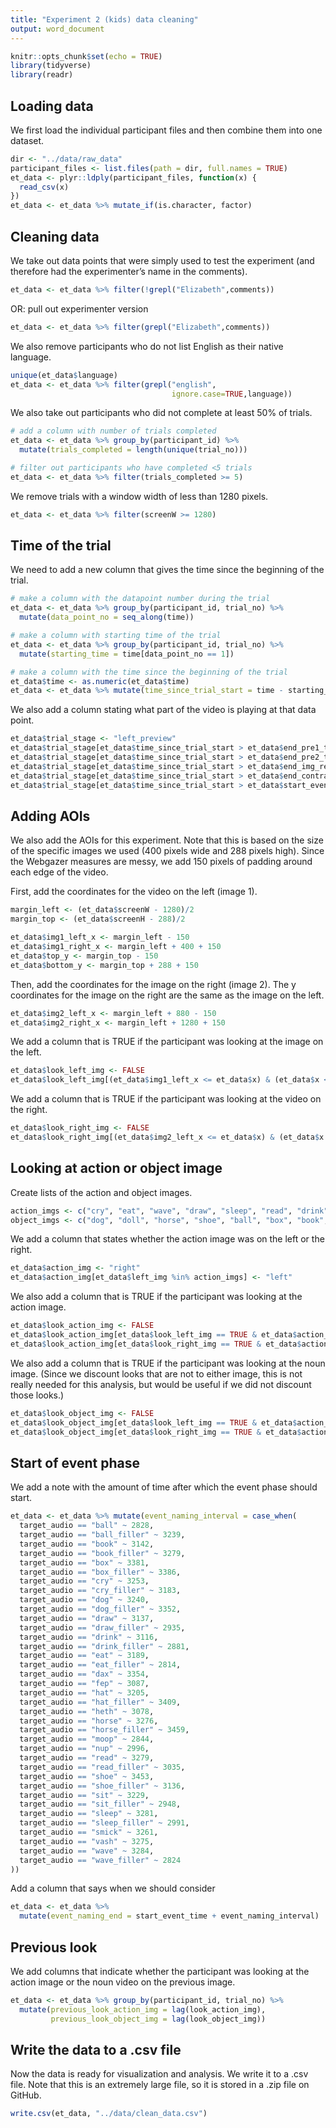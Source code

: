```yaml
---
title: "Experiment 2 (kids) data cleaning"
output: word_document
---
```


```r
knitr::opts_chunk$set(echo = TRUE)
library(tidyverse)
library(readr)
```

## Loading data

We first load the individual participant files and then combine them into one dataset.
```r
dir <- "../data/raw_data"
participant_files <- list.files(path = dir, full.names = TRUE)
et_data <- plyr::ldply(participant_files, function(x) {
  read_csv(x)
})
et_data <- et_data %>% mutate_if(is.character, factor)
```

## Cleaning data

We take out data points that were simply used to test the experiment (and therefore had the experimenter's name in the comments).
```r
et_data <- et_data %>% filter(!grepl("Elizabeth",comments))
```

OR:
pull out experimenter version 
```r
et_data <- et_data %>% filter(grepl("Elizabeth",comments))
```

We also remove participants who do not list English as their native language.
```r
unique(et_data$language)
et_data <- et_data %>% filter(grepl("english", 
                                    ignore.case=TRUE,language))
```

We also take out participants who did not complete at least 50% of trials.
```r
# add a column with number of trials completed
et_data <- et_data %>% group_by(participant_id) %>% 
  mutate(trials_completed = length(unique(trial_no)))

# filter out participants who have completed <5 trials
et_data <- et_data %>% filter(trials_completed >= 5)
```

We remove trials with a window width of less than 1280 pixels.
```r
et_data <- et_data %>% filter(screenW >= 1280)
```


## Time of the trial

We need to add a new column that gives the time since the beginning of the trial.
```r
# make a column with the datapoint number during the trial
et_data <- et_data %>% group_by(participant_id, trial_no) %>%
  mutate(data_point_no = seq_along(time))

# make a column with starting time of the trial
et_data <- et_data %>% group_by(participant_id, trial_no) %>%
  mutate(starting_time = time[data_point_no == 1])

# make a column with the time since the beginning of the trial
et_data$time <- as.numeric(et_data$time)
et_data <- et_data %>% mutate(time_since_trial_start = time - starting_time)
```


We also add a column stating what part of the video is playing at that data point.
```r
et_data$trial_stage <- "left_preview"
et_data$trial_stage[et_data$time_since_trial_start > et_data$end_pre1_time] <- "right_preview"
et_data$trial_stage[et_data$time_since_trial_start > et_data$end_pre2_time] <- "img_reset"
et_data$trial_stage[et_data$time_since_trial_start > et_data$end_img_reset_time] <- "contrast"
et_data$trial_stage[et_data$time_since_trial_start > et_data$end_contrast_time] <- "img_reset_event"
et_data$trial_stage[et_data$time_since_trial_start > et_data$start_event_time] <- "event"
```


## Adding AOIs

We also add the AOIs for this experiment. Note that this is based on the size of the specific images we used (400 pixels wide and 288 pixels high). Since the Webgazer measures are messy, we add 150 pixels of padding around each edge of the video.

First, add the coordinates for the video on the left (image 1).
```r
margin_left <- (et_data$screenW - 1280)/2
margin_top <- (et_data$screenH - 288)/2

et_data$img1_left_x <- margin_left - 150
et_data$img1_right_x <- margin_left + 400 + 150
et_data$top_y <- margin_top - 150
et_data$bottom_y <- margin_top + 288 + 150
```

Then, add the coordinates for the image on the right (image 2). The y coordinates for the image on the right are the same as the image on the left.
```r
et_data$img2_left_x <- margin_left + 880 - 150
et_data$img2_right_x <- margin_left + 1280 + 150
```

We add a column that is TRUE if the participant was looking at the image on the left.
```r
et_data$look_left_img <- FALSE
et_data$look_left_img[(et_data$img1_left_x <= et_data$x) & (et_data$x <= et_data$img1_right_x) & (et_data$top_y <= et_data$y) & (et_data$y <= et_data$bottom_y)] <- TRUE
```

We add a column that is TRUE if the participant was looking at the video on the right.
```r
et_data$look_right_img <- FALSE
et_data$look_right_img[(et_data$img2_left_x <= et_data$x) & (et_data$x <= et_data$img2_right_x) & (et_data$top_y <= et_data$y) & (et_data$y <= et_data$bottom_y)] <- TRUE
```


## Looking at action or object image

Create lists of the action and object images.
```r
action_imgs <- c("cry", "eat", "wave", "draw", "sleep", "read", "drink", "sit", "dax_verb", "nup_verb", "smick_verb", "vash_verb", "fep_verb")
object_imgs <- c("dog", "doll", "horse", "shoe", "ball", "box", "book", "hat", "dax_noun", "nup_noun", "smick_noun", "vash_noun", "fep_noun")
```

We add a column that states whether the action image was on the left or the right.
```r
et_data$action_img <- "right"
et_data$action_img[et_data$left_img %in% action_imgs] <- "left"
```

We also add a column that is TRUE if the participant was looking at the action image.
```r
et_data$look_action_img <- FALSE
et_data$look_action_img[et_data$look_left_img == TRUE & et_data$action_img == "left"] <- TRUE
et_data$look_action_img[et_data$look_right_img == TRUE & et_data$action_img == "right"] <- TRUE
```

We also add a column that is TRUE if the participant was looking at the noun image. (Since we discount looks that are not to either image, this is not really needed for this analysis, but would be useful if we did not discount those looks.)
```r
et_data$look_object_img <- FALSE
et_data$look_object_img[et_data$look_left_img == TRUE & et_data$action_img == "right"] <- TRUE
et_data$look_object_img[et_data$look_right_img == TRUE & et_data$action_img == "left"] <- TRUE
```


## Start of event phase
We add a note with the amount of time after which the event phase should start.
```r
et_data <- et_data %>% mutate(event_naming_interval = case_when(
  target_audio == "ball" ~ 2828,
  target_audio == "ball_filler" ~ 3239,
  target_audio == "book" ~ 3142,
  target_audio == "book_filler" ~ 3279,
  target_audio == "box" ~ 3381,
  target_audio == "box_filler" ~ 3386,
  target_audio == "cry" ~ 3253,
  target_audio == "cry_filler" ~ 3183,
  target_audio == "dog" ~ 3240,
  target_audio == "dog_filler" ~ 3352,
  target_audio == "draw" ~ 3137,
  target_audio == "draw_filler" ~ 2935,
  target_audio == "drink" ~ 3116,
  target_audio == "drink_filler" ~ 2881,
  target_audio == "eat" ~ 3189,
  target_audio == "eat_filler" ~ 2814,
  target_audio == "dax" ~ 3354,
  target_audio == "fep" ~ 3087,
  target_audio == "hat" ~ 3205,
  target_audio == "hat_filler" ~ 3409,
  target_audio == "heth" ~ 3078,
  target_audio == "horse" ~ 3276,
  target_audio == "horse_filler" ~ 3459,
  target_audio == "moop" ~ 2844,
  target_audio == "nup" ~ 2996,
  target_audio == "read" ~ 3279,
  target_audio == "read_filler" ~ 3035,
  target_audio == "shoe" ~ 3453,
  target_audio == "shoe_filler" ~ 3136,
  target_audio == "sit" ~ 3229,
  target_audio == "sit_filler" ~ 2948,
  target_audio == "sleep" ~ 3281,
  target_audio == "sleep_filler" ~ 2991,
  target_audio == "smick" ~ 3261,
  target_audio == "vash" ~ 3275,
  target_audio == "wave" ~ 3284,
  target_audio == "wave_filler" ~ 2824
))
```

Add a column that says when we should consider 
```r
et_data <- et_data %>% 
  mutate(event_naming_end = start_event_time + event_naming_interval)
```


## Previous look

We add columns that indicate whether the participant was looking at the action image or the noun video on the previous image.
```r
et_data <- et_data %>% group_by(participant_id, trial_no) %>%
  mutate(previous_look_action_img = lag(look_action_img),
         previous_look_object_img = lag(look_object_img))
```


## Write the data to a .csv file

Now the data is ready for visualization and analysis. We write it to a .csv file. Note that this is an extremely large file, so it is stored in a .zip file on GitHub. 
```r
write.csv(et_data, "../data/clean_data.csv")
```

